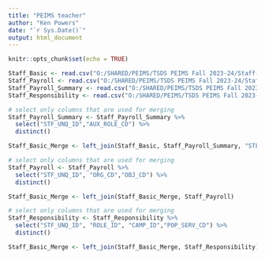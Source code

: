 ```yaml
---
title: "PEIMS teacher"
author: "Ken Powers"
date: "`r Sys.Date()`"
output: html_document
---
```


```r
knitr::opts_chunk$set(echo = TRUE)
```

```r
Staff_Basic <- read.csv("O:/SHARED/PEIMS/TSDS PEIMS Fall 2023-24/Staff-Staff Basic Information.csv")
Staff_Payroll <- read.csv("O:/SHARED/PEIMS/TSDS PEIMS Fall 2023-24/Staff-Payroll.csv")
Staff_Payroll_Summary <- read.csv("O:/SHARED/PEIMS/TSDS PEIMS Fall 2023-24/Staff-Employment-Payroll Summary.csv")
Staff_Responsibility <- read.csv("O:/SHARED/PEIMS/TSDS PEIMS Fall 2023-24/Staff-Responsibility.csv")
```

```r

# select only columns that are used for merging
Staff_Payroll_Summary <- Staff_Payroll_Summary %>% 
  select("STF_UNQ_ID","AUX_ROLE_CD") %>% 
  distinct()

Staff_Basic_Merge <- left_join(Staff_Basic, Staff_Payroll_Summary, "STF_UNQ_ID")

```

```r

# select only columns that are used for merging
Staff_Payroll <- Staff_Payroll %>%
  select("STF_UNQ_ID", "ORG_CD","OBJ_CD") %>% 
  distinct()

Staff_Basic_Merge <- left_join(Staff_Basic_Merge, Staff_Payroll)

```

```r

# select only columns that are used for merging
Staff_Responsibility <- Staff_Responsibility %>% 
  select("STF_UNQ_ID", "ROLE_ID", "CAMP_ID","POP_SERV_CD") %>% 
  distinct()

Staff_Basic_Merge <- left_join(Staff_Basic_Merge, Staff_Responsibility)




```